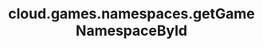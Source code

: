 ---
title: "cloud.games.namespaces.getGameNamespaceById"
openapi: "GET /games/{game_id}/namespaces/{namespace_id}"
---